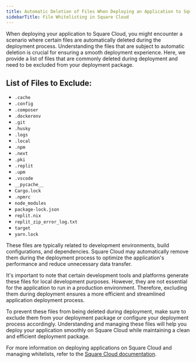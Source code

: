 ```yaml
---
title: Automatic Deletion of Files When Deploying an Application to Square Cloud
sidebarTitle: File Whitelisting in Square Cloud
---
```


When deploying your application to Square Cloud, you might encounter a scenario where certain files are automatically deleted during the deployment process. Understanding the files that are subject to automatic deletion is crucial for ensuring a smooth deployment experience. Here, we provide a list of files that are commonly deleted during deployment and need to be excluded from your deployment package.

## List of Files to Exclude:

- `.cache`
- `.config`
- `.composer`
- `.dockerenv`
- `.git`
- `.husky`
- `.logs`
- `.local`
- `.npm`
- `.next`
- `.pki`
- `.replit`
- `.upm`
- `.vscode`
- `__pycache__`
- `Cargo.lock`
- `.npmrc`
- `node_modules`
- `package-lock.json`
- `replit.nix`
- `replit_zip_error_log.txt`
- `target`
- `yarn.lock`

These files are typically related to development environments, build configurations, and dependencies. Square Cloud may automatically remove them during the deployment process to optimize the application's performance and reduce unnecessary data transfer.

It's important to note that certain development tools and platforms generate these files for local development purposes. However, they are not essential for the application to run in a production environment. Therefore, excluding them during deployment ensures a more efficient and streamlined application deployment process.

To prevent these files from being deleted during deployment, make sure to exclude them from your deployment package or configure your deployment process accordingly. Understanding and managing these files will help you deploy your application smoothly on Square Cloud while maintaining a clean and efficient deployment package.

For more information on deploying applications on Square Cloud and managing whitelists, refer to the [Square Cloud documentation](https://docs.square.com/apps/cloud).
